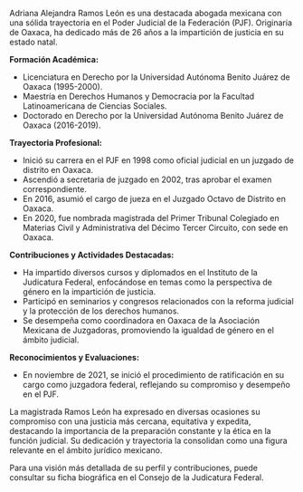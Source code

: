 Adriana Alejandra Ramos León es una destacada abogada mexicana con una sólida trayectoria en el Poder Judicial de la Federación (PJF). Originaria de Oaxaca, ha dedicado más de 26 años a la impartición de justicia en su estado natal.

**Formación Académica:**

- Licenciatura en Derecho por la Universidad Autónoma Benito Juárez de Oaxaca (1995-2000).
- Maestría en Derechos Humanos y Democracia por la Facultad Latinoamericana de Ciencias Sociales.
- Doctorado en Derecho por la Universidad Autónoma Benito Juárez de Oaxaca (2016-2019).

**Trayectoria Profesional:**

- Inició su carrera en el PJF en 1998 como oficial judicial en un juzgado de distrito en Oaxaca.
- Ascendió a secretaria de juzgado en 2002, tras aprobar el examen correspondiente.
- En 2016, asumió el cargo de jueza en el Juzgado Octavo de Distrito en Oaxaca.
- En 2020, fue nombrada magistrada del Primer Tribunal Colegiado en Materias Civil y Administrativa del Décimo Tercer Circuito, con sede en Oaxaca.

**Contribuciones y Actividades Destacadas:**

- Ha impartido diversos cursos y diplomados en el Instituto de la Judicatura Federal, enfocándose en temas como la perspectiva de género en la impartición de justicia.
- Participó en seminarios y congresos relacionados con la reforma judicial y la protección de los derechos humanos.
- Se desempeña como coordinadora en Oaxaca de la Asociación Mexicana de Juzgadoras, promoviendo la igualdad de género en el ámbito judicial.

**Reconocimientos y Evaluaciones:**

- En noviembre de 2021, se inició el procedimiento de ratificación en su cargo como juzgadora federal, reflejando su compromiso y desempeño en el PJF.

La magistrada Ramos León ha expresado en diversas ocasiones su compromiso con una justicia más cercana, equitativa y expedita, destacando la importancia de la preparación constante y la ética en la función judicial. Su dedicación y trayectoria la consolidan como una figura relevante en el ámbito jurídico mexicano.

Para una visión más detallada de su perfil y contribuciones, puede consultar su ficha biográfica en el Consejo de la Judicatura Federal.
